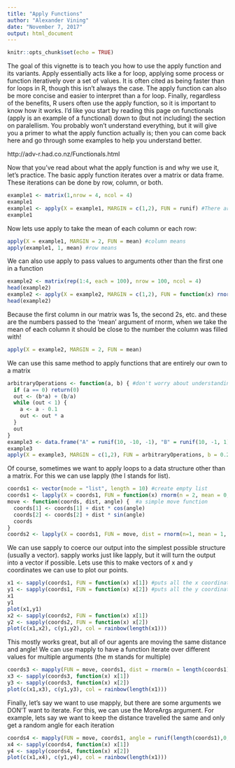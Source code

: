 ---
title: "Apply Functions"
author: "Alexander Vining"
date: "November 7, 2017"
output: html_document
---

```{r setup, include=FALSE}
knitr::opts_chunk$set(echo = TRUE)
```

The goal of this vignette is to teach you how to use the apply function and its variants. Apply essentially acts like a for loop, applying some process or function iteratively over a set of values. It is often cited as being faster than for loops in R, though this isn't always the case. The apply function can also be more concise and easier to interpret than a for loop. Finally, regardless of the benefits, R users often use the apply function, so it is important to know how it works. I'd like you start by reading this page on functionals (apply is an example of a functional) down to (but not including) the section on paralellism. You probably won't understand everything, but it will give you a primer to what the apply function actually is; then you can come back here and go through some examples to help you understand better.

http://adv-r.had.co.nz/Functionals.html

Now that you've read about what the apply function is and why we use it, let's practice. The basic apply function iterates over a matrix or data frame. These iterations can be done by row, column, or both.

```{r Basics}
example1 <- matrix(1,nrow = 4, ncol = 4)
example1
example1 <- apply(X = example1, MARGIN = c(1,2), FUN = runif) #There are three main arguments to apply. X is the data to be used, MARGIN indicates whether to iterate over rows (1), columns (2), or both (c(1,2)). FUN is the function that should be applied to each value. By default, the current iteration of X is passed to the first argument of FUN. Here that means for each iteration, a 1 is passed to the n argument of runif (a single value is drawn).
example1
```

Now lets use apply to take the mean of each column or each row:
```{r}
apply(X = example1, MARGIN = 2, FUN = mean) #column means
apply(example1, 1, mean) #row means
```
We can also use apply to pass values to arguments other than the first one in a function
```{r}
example2 <- matrix(rep(1:4, each = 100), nrow = 100, ncol = 4)
head(example2)
example2 <- apply(X = example2, MARGIN = c(1,2), FUN = function(x) rnorm(1, x)) #Here, we define a function separately that takes our iterated value as the variable x and passes it to the second argument of rnorm (the mean of the distribution)
head(example2)
```

Because the first column in our matrix was 1s, the second 2s, etc. and these are the numbers passed to the 'mean' argument of rnorm, when we take the mean of each column it should be close to the number the column was filled with!
```{r}
apply(X = example2, MARGIN = 2, FUN = mean)
```

We can use this same method to apply functions that are entirely our own to a matrix
```{r}
arbitraryOperations <- function(a, b) { #don't worry about understanding what this function does. The point is to illustrate the we can do whatever we want!
  if (a == 0) return(0)
  out <- (b*a) + (b/a)
  while (out < 1) {
    a <- a - 0.1
    out <- out * a
  }
  out
}
example3 <- data.frame("A" = runif(10, -10, -1), "B" = runif(10, -1, 1), "C" = runif(10, 1, 10))
example3
apply(X = example3, MARGIN = c(1,2), FUN = arbitraryOperations, b = 0.2) #our arbitraryOperations function requires two arguments. The first 'a', is passed to our function by apply and comes from X (example3). The second we tell apply what it is directly by including the argument name and its value our call to apply.
```

Of course, sometimes we want to apply loops to a data structure other than a matrix. For this we can use lapply (the l stands for list).
```{r}
coords1 <- vector(mode = "list", length = 10) #create empty list
coords1 <- lapply(X = coords1, FUN = function(x) rnorm(n = 2, mean = 0, sd = 5)) #notice our function doesn't even use its input! We could enter any list and the values in it wouldn't matter. Do you see why?
move <- function(coords, dist, angle) {  #a simple move function
  coords[1] <- coords[1] + dist * cos(angle)
  coords[2] <- coords[2] + dist * sin(angle)
  coords
}
coords2 <- lapply(X = coords1, FUN = move, dist = rnorm(n=1, mean = 1, sd = 0.2), angle = runif(1,0,2*pi))
```

We can use sapply to coerce our output into the simplest possible structure (usually a vector). sapply works just like lapply, but it will turn the output into a vector if possible. Lets use this to make vectors of x and y coordinates we can use to plot our points.
```{r}
x1 <- sapply(coords1, FUN = function(x) x[1]) #puts all the x coordinates in one vector
y1 <- sapply(coords1, FUN = function(x) x[2]) #puts all the y coordinates in one vector
x1
y1
plot(x1,y1)
x2 <- sapply(coords2, FUN = function(x) x[1])
y2 <- sapply(coords2, FUN = function(x) x[2])
plot(c(x1,x2), c(y1,y2), col = rainbow(length(x1)))
```

This mostly works great, but all of our agents are moving the same distance and angle! We can use mapply to have a function iterate over different values for multiple arguments (the m stands for multiple)
```{r}
coords3 <- mapply(FUN = move, coords1, dist = rnorm(n = length(coords1), mean = 1, sd = 0.2), angle = runif(length(coords1), 0, 2*pi), SIMPLIFY = FALSE) #Notice the addition of the SIMPLIFY argument; mapply, like sapply, will try to simplify the data ourput unless we tell it not to. Also note the argument for our data is no longer X. In fact there is no argument name for our data, any unnamed arguments are just assumed to be the data. As a challenge, think back to the reading you did at the start this exercise and see if you can figure out why.
x3 <- sapply(coords3, function(x) x[1])
y3 <- sapply(coords3, function(x) x[2])
plot(c(x1,x3), c(y1,y3), col = rainbow(length(x1)))
```

Finally, let's say we want to use mapply, but there are some arguments we DON'T want to iterate. For this, we can use the MoreArgs argument. For example, lets say we want to keep the distance travelled the same and only get a random angle for each iteration
```{r}
coords4 <- mapply(FUN = move, coords1, angle = runif(length(coords1),0,2*pi), MoreArgs = list(dist = 1), SIMPLIFY = FALSE) #The argument MoreArgs takes a list where the name of each element is an argument of FUN and the value of each element is the value to be passed to that argument.
x4 <- sapply(coords4, function(x) x[1])
y4 <- sapply(coords4, function(x) x[2])
plot(c(x1,x4), c(y1,y4), col = rainbow(length(x1)))
```